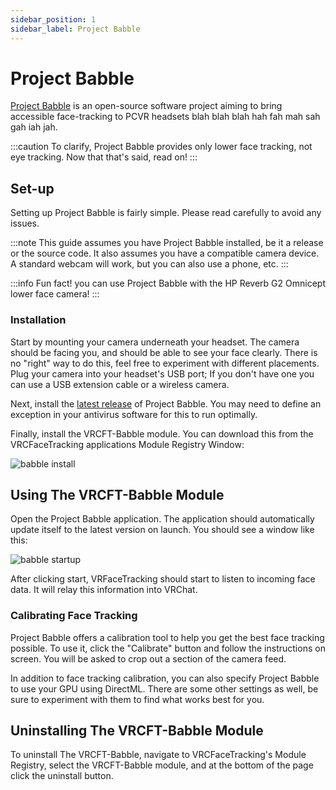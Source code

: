 ---
sidebar_position: 1
sidebar_label: Project Babble
---

# Project Babble

[Project Babble](https://github.com/SummerSigh/ProjectBabble) is an open-source software project aiming to bring accessible face-tracking to PCVR headsets blah blah blah hah fah mah sah gah iah jah.

:::caution
To clarify, Project Babble provides only lower face tracking, not eye tracking. Now that that's said, read on!
:::

## Set-up

Setting up Project Babble is fairly simple. Please read carefully to avoid any issues. 

:::note
This guide assumes you have Project Babble installed, be it a release or the source code.
It also assumes you have a compatible camera device. A standard webcam will work, but you can also use a phone, etc.
:::

:::info
Fun fact! you can use Project Babble with the HP Reverb G2 Omnicept lower face camera!
:::

### Installation

Start by mounting your camera underneath your headset. The camera should be facing you, and should be able to see your face clearly. There is no "right" way to do this, feel free to experiment with different placements. Plug your camera into your headset's USB port; If you don't have one you can use a USB extension cable or a wireless camera.

Next, install the [latest release](https://github.com/SummerSigh/ProjectBabble/releases/latest) of Project Babble. You may need to define an exception in your antivirus software for this to run optimally. 

Finally, install the VRCFT-Babble module. You can download this from the VRCFaceTracking applications Module Registry Window:

<div style={{
    width: '50%',
    height: 'auto',
    margin: 'auto',
    display: 'block'
}}>
    <img src={require("./img/babble_install.png").default} alt="babble install" />
</div>

## Using The VRCFT-Babble Module

Open the Project Babble application. The application should automatically update itself to the latest version on launch. You should see a window like this:

<div style={{
    width: '50%',
    height: 'auto',
    margin: 'auto',
    display: 'block'
}}>
    <img src={require("./img/babble_startup.png").default} alt="babble startup" />
</div>

After clicking start, VRFaceTracking should start to listen to incoming face data. It will relay this information into VRChat.

### Calibrating Face Tracking

Project Babble offers a calibration tool to help you get the best face tracking possible. To use it, click the "Calibrate" button and follow the instructions on screen. You will be asked to crop out a section of the camera feed.

In addition to face tracking calibration, you can also specify Project Babble to use your GPU using DirectML. There are some other settings as well, be sure to experiment with them to find what works best for you.

## Uninstalling The VRCFT-Babble Module

To uninstall The VRCFT-Babble, navigate to VRCFaceTracking's Module Registry, select the VRCFT-Babble module, and at the bottom of the page click the uninstall button.